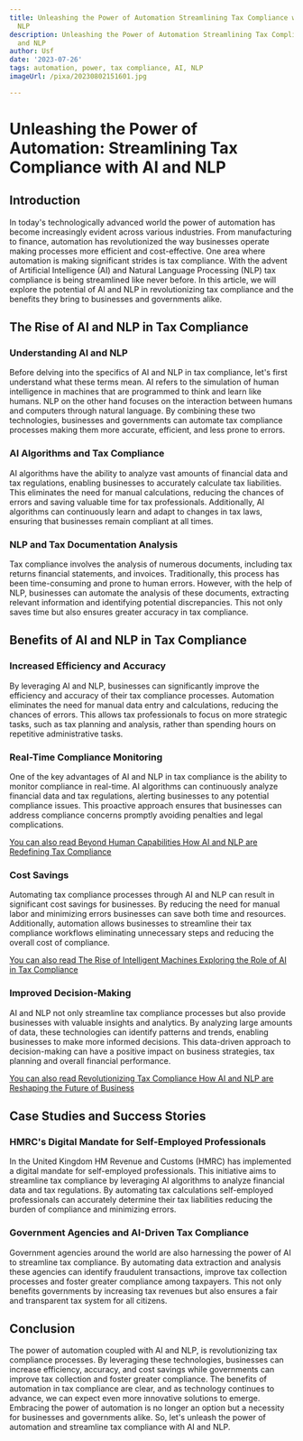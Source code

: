 ```yaml
---
title: Unleashing the Power of Automation Streamlining Tax Compliance with AI and
  NLP
description: Unleashing the Power of Automation Streamlining Tax Compliance with AI
  and NLP
author: Usf
date: '2023-07-26'
tags: automation, power, tax compliance, AI, NLP
imageUrl: /pixa/20230802151601.jpg

---
```

#  Unleashing the  Power of Automation: Streamlining Tax  Compliance with AI and NLP

## Introduction

In today's  technologically advanced world  the power of automation has become increasingly evident across various  industries. From manufacturing to finance,  automation has revolutionized the way businesses operate making processes more efficient and cost-effective. One area where  automation is making significant strides is tax compliance. With the advent  of Artificial Intelligence (AI) and Natural Language Processing (NLP) tax compliance is being streamlined like never  before. In this  article, we will explore the potential of AI and NLP in revolutionizing tax compliance and the benefits they bring to businesses and governments alike.

## The Rise of AI and  NLP in Tax Compliance

### Understanding AI and NLP

Before delving into the specifics of  AI and NLP in tax compliance, let's first  understand what these terms mean. AI  refers to the simulation of human intelligence in machines  that  are programmed to think and learn like humans. NLP on the other hand focuses on the interaction between humans and computers through natural language. By combining these two technologies, businesses  and governments can automate tax compliance processes making  them more accurate, efficient, and less prone to  errors.

### AI Algorithms and Tax  Compliance

AI algorithms have the ability to analyze vast amounts  of financial data and tax regulations, enabling businesses to accurately calculate  tax liabilities. This eliminates the need for manual calculations, reducing the chances of errors and saving valuable time for tax professionals. Additionally, AI algorithms can continuously learn and adapt to changes in tax laws, ensuring that businesses remain compliant at all times.

### NLP and Tax Documentation Analysis

Tax compliance involves the analysis of numerous documents,  including tax returns financial statements, and invoices. Traditionally, this process has been time-consuming and prone to human errors. However, with the help of  NLP, businesses can  automate the analysis of these documents, extracting relevant information and identifying potential discrepancies. This  not only saves time but also ensures greater  accuracy in tax compliance.

## Benefits of AI and NLP in Tax Compliance

###  Increased Efficiency and Accuracy

By leveraging AI  and NLP, businesses can significantly improve the efficiency and accuracy of their tax compliance processes. Automation eliminates the  need for  manual data entry and calculations, reducing the chances of errors. This allows tax professionals to focus on more  strategic  tasks, such as tax  planning and analysis, rather  than spending hours on repetitive administrative  tasks.

### Real-Time  Compliance Monitoring

One  of the key advantages of AI and NLP in tax compliance is the  ability to monitor compliance in real-time. AI  algorithms can  continuously analyze financial data and tax regulations, alerting  businesses to any  potential compliance issues.  This proactive approach ensures that businesses can address compliance concerns promptly avoiding penalties and legal complications.

[You can also read Beyond Human Capabilities  How AI and NLP are  Redefining Tax Compliance](Beyond%20Human%20Capabilities%20How%20AI%20and%20NLP%20are%20Redefining%20Tax%20Compliance)


### Cost Savings

Automating tax compliance processes through AI and NLP can result in significant cost  savings for  businesses. By reducing the need for manual  labor and minimizing errors  businesses can save both time and resources. Additionally, automation  allows businesses to streamline their tax compliance workflows eliminating unnecessary steps and reducing  the overall cost of compliance.

[You can also read The Rise of Intelligent Machines Exploring the Role of AI in Tax Compliance](The%20Rise%20of%20Intelligent%20Machines%20Exploring%20the%20Role%20of%20AI%20in%20Tax%20Compliance)


###  Improved Decision-Making

AI and NLP not only  streamline tax compliance processes but also provide businesses with valuable insights and analytics. By analyzing large amounts of data, these technologies can identify patterns and trends, enabling businesses to make more informed decisions. This data-driven approach to decision-making can have  a positive impact on business  strategies, tax planning and overall financial performance.

[You  can also read Revolutionizing Tax Compliance How  AI and NLP are Reshaping the Future of Business](Revolutionizing%20Tax%20Compliance%20How%20AI%20and%20NLP%20are%20Reshaping%20the%20Future%20of%20Business)


## Case Studies and Success Stories

### HMRC's Digital Mandate for Self-Employed Professionals

In the United Kingdom HM  Revenue and Customs (HMRC) has implemented a  digital mandate for self-employed professionals. This initiative aims to streamline tax compliance by leveraging  AI algorithms to analyze financial data and tax regulations. By automating tax calculations self-employed professionals can accurately determine their tax liabilities reducing the burden of compliance and  minimizing errors.

### Government Agencies  and AI-Driven Tax Compliance

Government agencies around the world  are also harnessing the  power of AI to streamline  tax compliance. By automating data extraction and analysis these agencies can identify fraudulent transactions, improve tax collection processes and foster greater  compliance among taxpayers. This not only benefits governments by increasing tax revenues but also ensures a fair and transparent tax system for all citizens.

## Conclusion

The power of automation coupled with AI  and NLP, is revolutionizing tax compliance processes. By leveraging  these technologies, businesses can increase efficiency, accuracy, and cost savings while governments can improve tax  collection  and foster greater compliance. The  benefits of automation in  tax compliance  are  clear, and  as  technology  continues to advance, we can expect even more  innovative solutions to emerge. Embracing the power of automation  is no longer an option but a necessity for businesses and governments alike. So, let's unleash the power of automation and streamline tax  compliance with AI and NLP.